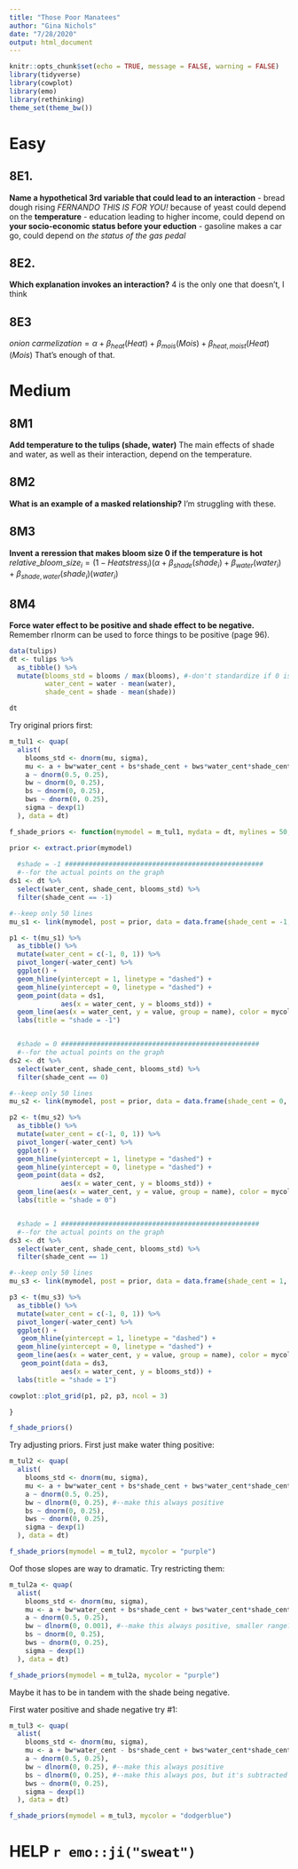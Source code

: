 ```yaml
---
title: "Those Poor Manatees"
author: "Gina Nichols"
date: "7/28/2020"
output: html_document
---
```



```r
knitr::opts_chunk$set(echo = TRUE, message = FALSE, warning = FALSE)
library(tidyverse)
library(cowplot)
library(emo)
library(rethinking)
theme_set(theme_bw())
```

# Easy

## 8E1. 
**Name a hypothetical 3rd variable that could lead to an interaction**
- bread dough rising *FERNANDO THIS IS FOR YOU!* because of yeast could depend on the **temperature**
- education leading to higher income, could depend on **your socio-economic status before your eduction**
- gasoline makes a car go, could depend on *the status of the gas pedal*


## 8E2. 
**Which explanation invokes an interaction?**
4 is the only one that doesn't, I think

## 8E3
$onion\ carmelization = \alpha + \beta_{heat}(Heat) + \beta_{mois}(Mois) + \beta_{heat,moist}(Heat)(Mois)$
That's enough of that.

# Medium

## 8M1
**Add temperature to the tulips (shade, water)**
The main effects of shade and water, as well as their interaction, depend on the temperature. 

## 8M2
**What is an example of a masked relationship?**
I'm struggling with these. 

## 8M3
**Invent a reression that makes bloom size 0 if the temperature is hot**
$relative\_bloom\_size_i = (1 - Heatstress_i)(\alpha + \beta_{shade}(shade_i) + \beta_{water}(water_i) + \beta_{shade,water}(shade_i)(water_i)$

## 8M4
**Force water effect to be positive and shade effect to be negative.**
Remember rlnorm can be used to force things to be positive (page 96). 


```r
data(tulips)  
dt <- tulips %>% 
  as_tibble() %>% 
  mutate(blooms_std = blooms / max(blooms), #-don't standardize if 0 is meaninful. Like with ruggedness, only scale it
         water_cent = water - mean(water),
         shade_cent = shade - mean(shade))

dt

```


Try original priors first:
```r

m_tul1 <- quap(
  alist(
    blooms_std <- dnorm(mu, sigma),
    mu <- a + bw*water_cent + bs*shade_cent + bws*water_cent*shade_cent,
    a ~ dnorm(0.5, 0.25),
    bw ~ dnorm(0, 0.25),
    bs ~ dnorm(0, 0.25),
    bws ~ dnorm(0, 0.25),
    sigma ~ dexp(1)
  ), data = dt)

```


```r

f_shade_priors <- function(mymodel = m_tul1, mydata = dt, mylines = 50, mycolor = "pink"){

prior <- extract.prior(mymodel)
    
  #shade = -1 ##################################################
  #--for the actual points on the graph
ds1 <- dt %>%
  select(water_cent, shade_cent, blooms_std) %>%
  filter(shade_cent == -1)

#--keep only 50 lines
mu_s1 <- link(mymodel, post = prior, data = data.frame(shade_cent = -1, water_cent = -1:1))[1:mylines,]

p1 <- t(mu_s1) %>% 
  as_tibble() %>% 
  mutate(water_cent = c(-1, 0, 1)) %>% 
  pivot_longer(-water_cent) %>% 
  ggplot() +
  geom_hline(yintercept = 1, linetype = "dashed") + 
  geom_hline(yintercept = 0, linetype = "dashed") + 
  geom_point(data = ds1,
             aes(x = water_cent, y = blooms_std)) +
  geom_line(aes(x = water_cent, y = value, group = name), color = mycolor) +
  labs(title = "shade = -1")


  #shade = 0 ##################################################
  #--for the actual points on the graph
ds2 <- dt %>%
  select(water_cent, shade_cent, blooms_std) %>%
  filter(shade_cent == 0)

#--keep only 50 lines
mu_s2 <- link(mymodel, post = prior, data = data.frame(shade_cent = 0, water_cent = -1:1))[1:mylines,]

p2 <- t(mu_s2) %>% 
  as_tibble() %>% 
  mutate(water_cent = c(-1, 0, 1)) %>% 
  pivot_longer(-water_cent) %>% 
  ggplot() +
  geom_hline(yintercept = 1, linetype = "dashed") + 
  geom_hline(yintercept = 0, linetype = "dashed") + 
  geom_point(data = ds2,
             aes(x = water_cent, y = blooms_std)) +
  geom_line(aes(x = water_cent, y = value, group = name), color = mycolor) +
  labs(title = "shade = 0")


  #shade = 1 ##################################################
  #--for the actual points on the graph
ds3 <- dt %>%
  select(water_cent, shade_cent, blooms_std) %>%
  filter(shade_cent == 1)

#--keep only 50 lines
mu_s3 <- link(mymodel, post = prior, data = data.frame(shade_cent = 1, water_cent = -1:1))[1:mylines,]

p3 <- t(mu_s3) %>% 
  as_tibble() %>% 
  mutate(water_cent = c(-1, 0, 1)) %>% 
  pivot_longer(-water_cent) %>% 
  ggplot() +
   geom_hline(yintercept = 1, linetype = "dashed") + 
  geom_hline(yintercept = 0, linetype = "dashed") + 
  geom_line(aes(x = water_cent, y = value, group = name), color = mycolor) +
   geom_point(data = ds3,
             aes(x = water_cent, y = blooms_std)) +
  labs(title = "shade = 1")

cowplot::plot_grid(p1, p2, p3, ncol = 3)

}

f_shade_priors()
```

Try adjusting priors. 
First just make water thing positive:

```r

m_tul2 <- quap(
  alist(
    blooms_std <- dnorm(mu, sigma),
    mu <- a + bw*water_cent + bs*shade_cent + bws*water_cent*shade_cent,
    a ~ dnorm(0.5, 0.25),
    bw ~ dlnorm(0, 0.25), #--make this always positive
    bs ~ dnorm(0, 0.25),
    bws ~ dnorm(0, 0.25),
    sigma ~ dexp(1)
  ), data = dt)

f_shade_priors(mymodel = m_tul2, mycolor = "purple")
```

Oof those slopes are way to dramatic. Try restricting them:

```r

m_tul2a <- quap(
  alist(
    blooms_std <- dnorm(mu, sigma),
    mu <- a + bw*water_cent + bs*shade_cent + bws*water_cent*shade_cent,
    a ~ dnorm(0.5, 0.25),
    bw ~ dlnorm(0, 0.001), #--make this always positive, smaller range?
    bs ~ dnorm(0, 0.25),
    bws ~ dnorm(0, 0.25),
    sigma ~ dexp(1)
  ), data = dt)

f_shade_priors(mymodel = m_tul2a, mycolor = "purple")
```

Maybe it has to be in tandem with the shade being negative. 


First water positive and shade negative try #1:

```r

m_tul3 <- quap(
  alist(
    blooms_std <- dnorm(mu, sigma),
    mu <- a + bw*water_cent - bs*shade_cent + bws*water_cent*shade_cent,
    a ~ dnorm(0.5, 0.25),
    bw ~ dlnorm(0, 0.25), #--make this always positive
    bs ~ dlnorm(0, 0.25), #--make this always pos, but it's subtracted (?)
    bws ~ dnorm(0, 0.25),
    sigma ~ dexp(1)
  ), data = dt)

f_shade_priors(mymodel = m_tul3, mycolor = "dodgerblue")
```

# HELP `r emo::ji("sweat")`